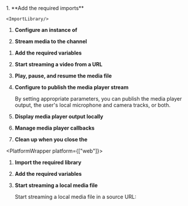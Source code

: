 

<PlatformWrapper platform="react-js">
1. **Add the required imports**

    <ImportLibrary/>

1. **Configure an instance of <Vg k="ENGINE" />**

    <ConfigureEngine/>

1.  **Stream media to the channel**

    <PlayPauseResume/>

</PlatformWrapper>
<PlatformWrapper platform={["ios", "macos", "unity", "android"]}>

1.  **Add the required variables**

    <SetVariables />

1. **Start streaming a video from a URL**

    <StartStreaming />

1.  **Play, pause, and resume the media file**

    <PlayPauseResume/>

1.  **Configure <Vg k="ENGINE" /> to publish the media player stream**

    By setting appropriate parameters, you can publish the media player output, the user's local microphone and camera tracks, or both.

    <UpdateChannelPublishOptions />

1. **Display media player output locally**

    <DisplayMedia/>

6.  **Manage media player callbacks**
    
    <HandleEvents/>

7.  **Clean up when you close the <Vpl k="CLIENT" />**
    
    <DestroyPlayer/>

</PlatformWrapper>

<PlatformWrapper platform={["web"]}>

1. **Import the required library**

    <ImportLibrary />

1.  **Add the required variables**

    <SetVariables />

1. **Start streaming a local media file**

    Start streaming a local media file in a source URL:

    <StartStreaming />

</PlatformWrapper>
